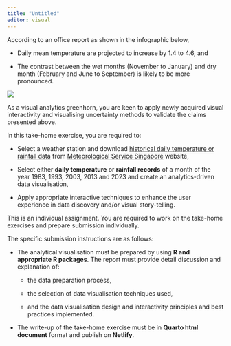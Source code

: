 ```yaml
---
title: "Untitled"
editor: visual
---
```


According to an office report as shown in the infographic below,

-   Daily mean temperature are projected to increase by 1.4 to 4.6, and

-   The contrast between the wet months (November to January) and dry month (February and June to September) is likely to be more pronounced.

![](/image/Climate_change.png)

As a visual analytics greenhorn, you are keen to apply newly acquired visual interactivity and visualising uncertainty methods to validate the claims presented above.

In this take-home exercise, you are required to:

-   Select a weather station and download [historical daily temperature or rainfall data](http://www.weather.gov.sg/climate-historical-daily/) from [Meteorological Service Singapore](http://www.weather.gov.sg/home/) website,

-   Select either **daily temperature** or **rainfall records** of a month of the year 1983, 1993, 2003, 2013 and 2023 and create an analytics-driven data visualisation,

-   Apply appropriate interactive techniques to enhance the user experience in data discovery and/or visual story-telling.

This is an individual assignment. You are required to work on the take-home exercises and prepare submission individually.

The specific submission instructions are as follows:

-   The analytical visualisation must be prepared by using **R and appropriate R packages**. The report must provide detail discussion and explanation of:

    -   the data preparation process,

    -   the selection of data visualisation techniques used,

    -   and the data visualisation design and interactivity principles and best practices implemented.

-   The write-up of the take-home exercise must be in **Quarto html document** format and publish on **Netlify**.
